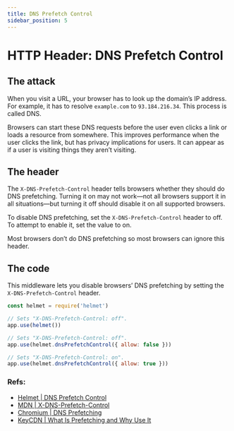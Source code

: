 ```yaml
---
title: DNS Prefetch Control
sidebar_position: 5
---
```


# HTTP Header: DNS Prefetch Control

## The attack

When you visit a URL, your browser has to look up the domain’s IP address. For example, it has to resolve `example.com` to `93.184.216.34`. This process is called DNS.

Browsers can start these DNS requests before the user even clicks a link or loads a resource from somewhere. This improves performance when the user clicks the link, but has privacy implications for users. It can appear as if a user is visiting things they aren’t visiting.

## The header

The `X-DNS-Prefetch-Control` header tells browsers whether they should do DNS prefetching. Turning it on may not work—not all browsers support it in all situations—but turning it off should disable it on all supported browsers.

To disable DNS prefetching, set the `X-DNS-Prefetch-Control` header to off. To attempt to enable it, set the value to on.

Most browsers don’t do DNS prefetching so most browsers can ignore this header.


## The code

This middleware lets you disable browsers’ DNS prefetching by setting the `X-DNS-Prefetch-Control` header.

```js
const helmet = require('helmet')

// Sets "X-DNS-Prefetch-Control: off".
app.use(helmet())

// Sets "X-DNS-Prefetch-Control: off".
app.use(helmet.dnsPrefetchControl({ allow: false }))

// Sets "X-DNS-Prefetch-Control: on".
app.use(helmet.dnsPrefetchControl({ allow: true }))
```

### Refs:

- [Helmet | DNS Prefetch Control](https://helmetjs.github.io/docs/dns-prefetch-control)
- [MDN | X-DNS-Prefetch-Control](https://developer.mozilla.org/en-US/docs/Web/HTTP/Headers/X-DNS-Prefetch-Control)
- [Chromium | DNS Prefetching](https://dev.chromium.org/developers/design-documents/dns-prefetching)
- [KeyCDN | What Is Prefetching and Why Use It](https://www.keycdn.com/support/prefetching)